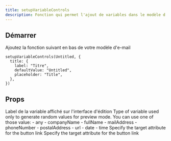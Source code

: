 ```yaml
---
title: setupVariableControls
description: Fonction qui permet l'ajout de variables dans le modèle d'email
---
```


## Démarrer

Ajoutez la fonction suivant en bas de votre modèle d'e-mail

```tsx
setupVariableControls(Untitled, {
  title: {
    label: "Titre",
    defaultValue: "Untitled",
    placeholder: "Title",
  },
})
```

## Props

<ResponseField name="label" type="string" required>
  Label de la variable affiché sur l'interface d'édition
</ResponseField>

<ResponseField name="type" type="string" required>
  Type of variable used only to generate random values for preview mode.  
  You can use one of those value:
  - any
  - companyName
  - fullName
  - mailAddress
  - phoneNumber
  - postalAddress
  - url
  - date
  - time
</ResponseField>

<ResponseField name="defaultValue" type="string">
  Specify the target attribute for the button link
</ResponseField>

<ResponseField name="placeholder" type="string">
  Specify the target attribute for the button link
</ResponseField>
